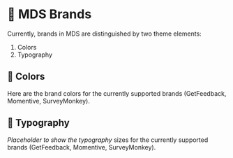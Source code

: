

<Meta
  title='Intro/JSS Theme/MDS Brands'
/>

# 🌈 MDS Brands

Currently, brands in MDS are distinguished by two theme elements:

1. Colors
1. Typography

## 🎨 Colors
Here are the brand colors for the currently supported brands (GetFeedback, Momentive, SurveyMonkey).

<BrandColors />

## 💐 Typography

*Placeholder to show the typography* sizes for the currently supported brands (GetFeedback, Momentive, SurveyMonkey).
